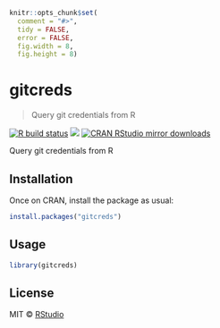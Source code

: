 
```r
knitr::opts_chunk$set(
  comment = "#>",
  tidy = FALSE,
  error = FALSE,
  fig.width = 8,
  fig.height = 8)
```

# gitcreds

> Query git credentials from R

<!-- badges: start -->
[![R build status](https://github.com/gaborcsardi/gitcreds/workflows/R-CMD-check/badge.svg)](https://github.com/gaborcsardi/gitcreds/actions)
[![](http://www.r-pkg.org/badges/version/gitcreds)](http://www.r-pkg.org/pkg/gitcreds)
[![CRAN RStudio mirror downloads](http://cranlogs.r-pkg.org/badges/gitcreds)](http://www.r-pkg.org/pkg/gitcreds)
<!-- badges: end -->

Query git credentials from R

## Installation

Once on CRAN, install the package as usual:

```r
install.packages("gitcreds")
```

## Usage

```r
library(gitcreds)
```

## License

MIT © [RStudio](https://github.com/rstudio)
